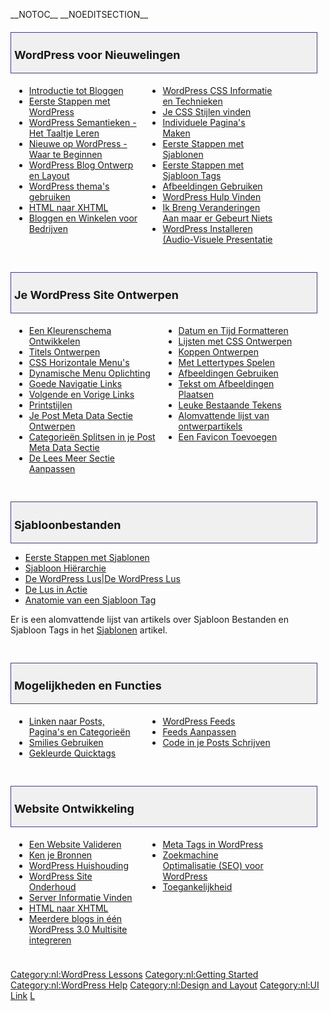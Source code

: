 {{Languages|
{{en|WordPress_Lessons}}
{{zh-tw|WordPress 教學}}
{{nl|WordPress Lessen}}
}}

__NOTOC__ __NOEDITSECTION__ <div style="width:95%; font-size: 110%; text-decoration:none; padding: 0px 5px; margin: 20px 0px 5px; background-color: #f0f0f0; border: 1px solid darkslateblue">
===WordPress voor Nieuwelingen===
</div>
<div class="half" style="width: 40%; margin:0px 6px; float:left">
* [[nl:Introductie tot Bloggen|Introductie tot Bloggen]]
* [[nl:Eerste Stappen met WordPress|Eerste Stappen met WordPress]]
* [[nl:WordPress Semantieken|WordPress Semantieken - Het Taaltje Leren]]
* [[nl:Nieuwe op WordPress - Waar te Beginnen|Nieuwe op WordPress - Waar te Beginnen]]
* [[nl:Blog Ontwerp en Layout|WordPress Blog Ontwerp en Layout]]
* [[nl:Thema's gebruiken|WordPress thema's gebruiken]]
* [[nl:HTML naar XHTML|HTML naar XHTML]] 
* [[nl:Bloggen en Winkelen voor Bedrijven|Bloggen en Winkelen voor Bedrijven]]
</div>
<div class="half" style="width: 40%; margin:0px 6px; float:left">
* [[nl:CSS|WordPress CSS Informatie en Technieken]]
* [[nl:Je CSS Stijlen vinden|Je CSS Stijlen vinden]]
* [[nl:Pagina's|Individuele Pagina's Maken]]
* [[nl:Eerste Stappen met Sjablonen|Eerste Stappen met Sjablonen]]
* [[nl:Eerste Stappen met Sjabloon Tags|Eerste Stappen met Sjabloon Tags]]
* [[nl:Afbeeldingen Gebruiken|Afbeeldingen Gebruiken]]
* [[nl:WordPress Hulp Vinden|WordPress Hulp Vinden]]
* [[nl:Ik Breng Veranderingen Aan maar er Gebeurt Niets|Ik Breng Veranderingen Aan maar er Gebeurt Niets]]
* [http://www.optiniche.com/blog/26/installing-wordpress-an-audio-visual-presentation/ WordPress Installeren (Audio-Visuele Presentatie]

</div>
<div style="clear:both; height:10px">
</div>

<div style="width:95%; font-size: 110%; text-decoration:none; padding: 0px 5px; margin: 20px 0px 5px; background-color: #f0f0f0; border: 1px solid darkslateblue">
=== Je WordPress Site Ontwerpen===
</div>
<div class="half" style="width: 45%; margin:0px 6px; float:left">
* [[nl:Een Kleurenschema Ontwikkelen|Een Kleurenschema Ontwikkelen]]
* [[nl:Titels Ontwerpen|Titels Ontwerpen]]
* [[nl:Horizontale Menu's Maken|CSS Horizontale Menu's]]
* [[nl:Dynamische Menu Oplichting|Dynamische Menu Oplichting]]
* [[nl:Goede Navigatie Links|Goede Navigatie Links]]
* [[nl:Volgende en Vorige Links|Volgende en Vorige Links]]
* [[nl:Printstijlen|Printstijlen]]
* [[nl:Post Meta Data Sectie|Je Post Meta Data Sectie Ontwerpen]]
* [[nl:Categorieën Splitsen|Categorieën Splitsen in je Post Meta Data Sectie]]
* [[nl:De Lees Meer Sectie Aanpassen|De Lees Meer Sectie Aanpassen]]
</div>
<div class="half" style="width: 45%; margin:0px 6px; float:left; display: inline">
* [[nl:Datum en Tijd Formatteren|Datum en Tijd Formatteren]]
* [[nl:Lijsten met CSS Ontwerpen|Lijsten met CSS Ontwerpen]]
* [[nl:Koppen Ontwerpen|Koppen Ontwerpen]]
* [[nl:Met Lettertypes Spelen|Met Lettertypes Spelen]]
* [[nl:Afbeeldingen Gebruiken|Afbeeldingen Gebruiken]]
* [[nl:Tekst om Afbeeldingen Plaatsen|Tekst om Afbeeldingen Plaatsen]]
* [[nl:Leuke Bestaande Tekens|Leuke Bestaande Tekens]]
* [[nl:Blog Ontwerp en Layout|Alomvattende lijst van ontwerpartikels]]
* [[nl:Een Favicon Maken|Een Favicon Toevoegen]]

</div>
<div style="clear:both; height:10px">
</div>

<div style="width:95%; font-size: 110%; text-decoration:none; padding: 0px 5px; margin: 20px 0px 5px; background-color: #f0f0f0; border: 1px solid darkslateblue">
===Sjabloonbestanden===
</div>
* [[nl:Eerste Stappen met Sjablonen|Eerste Stappen met Sjablonen]]
* [[nl:Sjabloon Hiërarchie|Sjabloon Hiërarchie]]
* [[nl:De Lus|De WordPress Lus|De WordPress Lus]]
* [[nl:De Lus in Actie|De Lus in Actie]]
* [[nl:Sjabloon Tags/Anatomie van een Sjabloon Tag|Anatomie van een Sjabloon Tag]]

Er is een alomvattende lijst van artikels over Sjabloon Bestanden en Sjabloon Tags in het [[nl:Sjablonen|Sjablonen]] artikel.
<div style="clear:both; height:10px">
</div>

<div style="width:95%; font-size: 110%; text-decoration:none; padding: 0px 5px; margin: 20px 0px 5px; background-color: #f0f0f0; border: 1px solid darkslateblue">
===Mogelijkheden en Functies===
</div>
<div class="half" style="width: 40%; margin:0px 6px; float:left">
* [[nl:Post Pagina's en Categorieën linken|Linken naar Posts, Pagina's en Categorieën]]
* [[nl:Smilies Gebruiken|Smilies Gebruiken]]
* [[nl:Gekleurde Quicktags|Gekleurde Quicktags]]
</div>
<div class="half" style="width: 40%; margin:0px 6px; float:left">
* [[nl:WordPress Feeds|WordPress Feeds]]
* [[nl:Feeds Aanpassen|Feeds Aanpassen]]
* [[nl:Code in je Posts Schrijven|Code in je Posts Schrijven]]
</div>
<div style="clear:both; height:10px">
</div>

<div style="width:95%; font-size: 110%; text-decoration:none; padding: 0px 5px; margin: 20px 0px 5px; background-color: #f0f0f0; border: 1px solid darkslateblue">
===Website Ontwikkeling===
</div>
<div class="half" style="width: 40%; margin:0px 6px; float:left">
* [[nl:Een Website Valideren|Een Website Valideren]]
* [[nl:Ken je Bronnen|Ken je Bronnen]]
* [[nl:WordPress Huishouding|WordPress Huishouding]]
* [[nl:WordPress Site Onderhoud|WordPress Site Onderhoud]]
* [[nl:Server Informatie Vinden|Server Informatie Vinden]]
* [[nl:HTML naar XHTML|HTML naar XHTML]]
* [[nl:Meerdere blogs in één WordPress 3.0 Multisite integreren|Meerdere blogs in één WordPress 3.0 Multisite integreren]]
</div>
<div class="half" style="width: 40%; margin:0px 6px; float:left">
* [[nl:Meta Tags in WordPress|Meta Tags in WordPress]]
* [[nl:Zoekmachine Optimalisatie (SEO) voor WordPress|Zoekmachine Optimalisatie (SEO) voor WordPress]]
* [[nl:Toegankelijkheid|Toegankelijkheid]]
</div>
<div style="clear:both; height:10px">
</div>

{{toclist}}


[[Category:nl:WordPress Lessons]]
[[Category:nl:Getting Started]]
[[Category:nl:WordPress Help]]
[[Category:nl:Design and Layout]]
[[Category:nl:UI Link]]
[[Category:Dutch codex|L]]